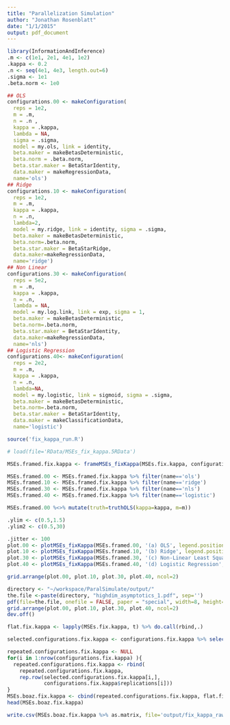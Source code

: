 ```yaml
---
title: "Parallelization Simulation"
author: "Jonathan Rosenblatt"
date: "1/1/2015"
output: pdf_document
---
```


```r
library(InformationAndInference)
.m <- c(1e1, 2e1, 4e1, 1e2)
.kappa <- 0.2
.n <- seq(4e1, 4e3, length.out=6)
.sigma <- 1e1
.beta.norm <- 1e0

## OLS
configurations.00 <- makeConfiguration(
  reps = 1e2, 
  m = .m, 
  n = .n , 
  kappa = .kappa, 
  lambda = NA, 
  sigma = .sigma, 
  model = my.ols, link = identity, 
  beta.maker = makeBetasDeterministic, 
  beta.norm = .beta.norm,
  beta.star.maker = BetaStarIdentity, 
  data.maker = makeRegressionData,
  name='ols') 
## Ridge
configurations.10 <- makeConfiguration(
  reps = 1e2,
  m = .m, 
  kappa = .kappa, 
  n = .n, 
  lambda=2,
  model = my.ridge, link = identity, sigma = .sigma, 
  beta.maker = makeBetasDeterministic, 
  beta.norm=.beta.norm, 
  beta.star.maker = BetaStarRidge,
  data.maker=makeRegressionData, 
  name='ridge') 
## Non Linear
configurations.30 <- makeConfiguration(
  reps = 5e2, 
  m = .m, 
  kappa = .kappa, 
  n = .n, 
  lambda = NA, 
  model = my.log.link, link = exp, sigma = 1, 
  beta.maker = makeBetasDeterministic, 
  beta.norm=.beta.norm, 
  beta.star.maker = BetaStarIdentity, 
  data.maker=makeRegressionData, 
  name='nls') 
## Logistic Regression
configurations.40<- makeConfiguration(
  reps = 2e2, 
  m = .m, 
  kappa = .kappa, 
  n = .n,
  lambda=NA,
  model = my.logistic, link = sigmoid, sigma = .sigma, 
  beta.maker = makeBetasDeterministic, 
  beta.norm=.beta.norm,
  beta.star.maker = BetaStarIdentity, 
  data.maker = makeClassificationData, 
  name='logistic') 
```


```r
source('fix_kappa_run.R')
```

```r
# load(file='RData/MSEs_fix_kappa.5RData') 

MSEs.framed.fix.kappa <- frameMSEs_fixKappa(MSEs.fix.kappa, configurations.fix.kappa)

MSEs.framed.00 <- MSEs.framed.fix.kappa %>% filter(name=='ols')
MSEs.framed.10 <- MSEs.framed.fix.kappa %>% filter(name=='ridge')
MSEs.framed.30 <- MSEs.framed.fix.kappa %>% filter(name=='nls')
MSEs.framed.40 <- MSEs.framed.fix.kappa %>% filter(name=='logistic')

MSEs.framed.00 %<>% mutate(truth=truthOLS(kappa=kappa, m=m)) 
```


```r
.ylim <- c(0.5,1.5)
.ylim2 <- c(0.5,30)

.jitter <- 100
plot.00 <- plotMSEs_fixKappa(MSEs.framed.00, '(a) OLS', legend.position='none', y.lim=.ylim)
plot.10 <- plotMSEs_fixKappa(MSEs.framed.10, '(b) Ridge', legend.position='none', y.lim=.ylim)
plot.30 <- plotMSEs_fixKappa(MSEs.framed.30, '(c) Non-Linear Least Squares', legend.position='none', y.lim=.ylim2)
plot.40 <- plotMSEs_fixKappa(MSEs.framed.40, '(d) Logistic Regression', legend.position='right', y.lim=.ylim2)

grid.arrange(plot.00, plot.10, plot.30, plot.40, ncol=2)
```


```r
directory <- "~/workspace/ParalSimulate/output/"
the.file <-paste(directory, "highdim_asymptotics_1.pdf", sep='')
pdf(file=the.file, onefile = FALSE, paper = "special", width=8, height=8)
grid.arrange(plot.00, plot.10, plot.30, plot.40, ncol=2)
dev.off()
```


```r
flat.fix.kappa <- lapply(MSEs.fix.kappa, t) %>% do.call(rbind,.)

selected.configurations.fix.kappa <- configurations.fix.kappa %>% select(name,n,p,m,N,kappa,sigma)

repeated.configurations.fix.kappa <- NULL
for(i in 1:nrow(configurations.fix.kappa) ){
  repeated.configurations.fix.kappa <- rbind(
    repeated.configurations.fix.kappa, 
    rep.row(selected.configurations.fix.kappa[i,], 
            configurations.fix.kappa$replications[i]))
}
MSEs.boaz.fix.kappa <- cbind(repeated.configurations.fix.kappa, flat.fix.kappa) 
head(MSEs.boaz.fix.kappa)

write.csv(MSEs.boaz.fix.kappa %>% as.matrix, file='output/fix_kappa_raw.csv',col.names=TRUE)
```

